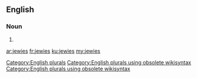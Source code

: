 ==English==

===Noun===
{{head|en}}

# {{plural of|jewie}}

[[Category:English plurals]][[Category:English plurals using obsolete wikisyntax]][[Category:English plurals using obsolete wikisyntax]]

[[ar:jewies]]
[[fr:jewies]]
[[ku:jewies]]
[[my:jewies]]